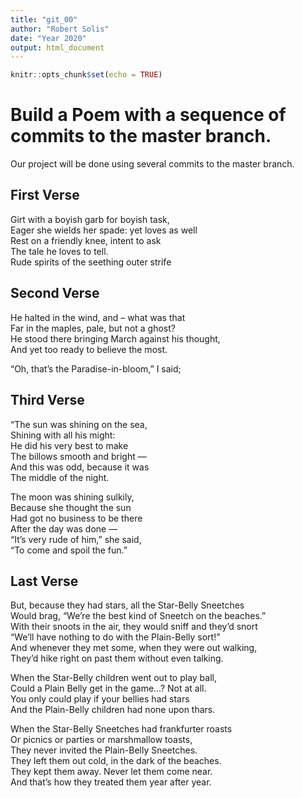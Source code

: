 ```yaml
---
title: "git_00"
author: "Robert Solis"
date: "Year 2020"
output: html_document
---
```


```r
knitr::opts_chunk$set(echo = TRUE)
```
# Build a Poem with a sequence of commits to the master branch.
Our project will be done using several commits to the master branch.
<!-- Do not modify or change any text in "!--" bracketed areas such as this --- these are instructions to
you, if you change any of this the git program will notice it and compromise your git merging strategy !-->

## First Verse 
<!--Put the first five lines of a poem by Lewis Carrol in this section!-->
Girt with a boyish garb for boyish task,  
Eager she wields her spade: yet loves as well  
Rest on a friendly knee, intent to ask  
The tale he loves to tell.  
Rude spirits of the seething outer strife  
  

## Second Verse
<!--Put the first five lines of a poem by Robert Frost here!-->
He halted in the wind, and -- what was that  
Far in the maples, pale, but not a ghost?  
He stood there bringing March against his thought,  
And yet too ready to believe the most.  
  
"Oh, that's the Paradise-in-bloom," I said;  
  

## Third Verse
<!--Put the first two verses of The Walrus and the Carpenter here!-->
"The sun was shining on the sea,  
      Shining with all his might:  
He did his very best to make  
      The billows smooth and bright —  
And this was odd, because it was  
      The middle of the night.  
  
The moon was shining sulkily,  
      Because she thought the sun  
Had got no business to be there  
      After the day was done —  
"It's very rude of him," she said,  
      "To come and spoil the fun."  
  

## Last Verse
<!--Put a short poem of your choice 8-20 lines,here!-->
But, because they had stars, all the Star-Belly Sneetches  
Would brag, “We’re the best kind of Sneetch on the beaches.”  
With their snoots in the air, they would sniff and they’d snort  
“We’ll have nothing to do with the Plain-Belly sort!”  
And whenever they met some, when they were out walking,  
They’d hike right on past them without even talking.  
  
When the Star-Belly children went out to play ball,  
Could a Plain Belly get in the game…? Not at all.  
You only could play if your bellies had stars  
And the Plain-Belly children had none upon thars.  
  
When the Star-Belly Sneetches had frankfurter roasts  
Or picnics or parties or marshmallow toasts,  
They never invited the Plain-Belly Sneetches.  
They left them out cold, in the dark of the beaches.  
They kept them away. Never let them come near.  
And that’s how they treated them year after year.  
  
  